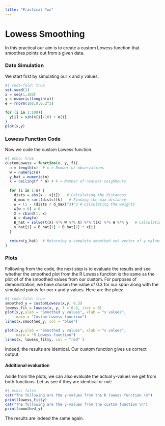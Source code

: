```yaml
---
title: "Practical Two"
---
```


# Lowess Smoothing

In this practical our aim is to create a custom Lowess function that smoothes points out from a given data.

### Data Simulation

We start first by simulating our x and y values.

```r
#| code-fold: true
set.seed(1)
x = seq(1,100)
y = numeric(length(x))
e = rnorm(100,0,0.2^2)

for (i in 1:100){
  y[i] = sin(x[i]/10) + e[i]
}
plot(x,y)
```

### Lowess Function Code

Now we code the custom Lowess function.

```r
#| echo: true
customLowess = function(x, y, f){
  n = length(x)  # n = Number of observations
  w = numeric(n)      
  y_hat = numeric(n)     
  k = ceiling(f * n) # k = Number of nearest neighbours
  
  for (i in 1:n) {  
    dists = abs(x - x[i])   # Calculating the distances
    d_max = sort(dists)[k]   # Finding the max distance
    w = (1 - (dists / d_max)^3)^3 # Calculating the weights
    w[w < 0] = 0        
    X = cbind(1, x)
    W = diag(w) 
    B_hat = solve(t(X) %*% W %*% X) %*% t(X) %*% W %*% y   # Calculating the betas
    y_hat[i] = B_hat[1] + B_hat[2] * x[i]
  }
  
  return(y_hat)  # Returning a complete smoothed out vector of y values.
}
```

### Plots

Following from the code, the next step is to evaluate the results and see whether the smoothed plot from the R Lowess function is the same as the plot of of the smoothed values from our custom. For purposes of demonstration, we have chosen the value of 0.3 for our *span* along with the simulated points for our x and y values. Here are the plots:

```r
#| code-fold: true
smoothed_y = customLowess(x,y, 0.3)
lowess_fit = lowess(x, y, f = 0.3, iter = 0)
plot(x,y,ylab = "Smoothed y values", xlab = "x values", 
     main = "Custom Lowess function")
lines(x,smoothed_y, col = "blue")

plot(x,y,ylab = "Smoothed y values", xlab = "x values", 
     main = "R Lowess function")
lines(x, lowess_fit$y, col = "red" )
```

Indeed, the results are identical. Our custom function gives us correct output.

#### Additional evaluation

Aside from the plots, we can also evaluate the actual y-values we get from both functions. Let us see if they are identical or not:

```r
#| echo: false
cat("The following are the y-values from the R lowess function \n")
print(lowess_fit$y)
cat("The following are the y-values from the custom function \n")
print(smoothed_y)
```

The results are indeed the same again.
